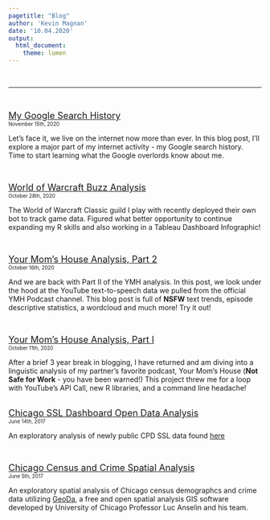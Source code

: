 ```yaml
---
pagetitle: "Blog"
author: 'Kevin Magnan'
date: '10.04.2020'
output:
  html_document:
    theme: lumen
---
```

<!-- Not used -->
<!-- <style> -->
<!-- body { -->
<!--   position: absolute; -->
<!--   left: 300px;} -->
<!-- </style> -->

<br><hr><br>

<font size='+1'>[My Google Search History](google_searches.html)</font>\
<font size='-2'>November 15th, 2020</font>

Let's face it, we live on the internet now more than ever. In this blog post, I'll explore a major part of my internet activity - my Google search history. Time to start learning what the Google overlords know about me.   

</br>

<font size='+1'>[World of Warcraft Buzz Analysis](WoW_guild.html)</font>\
<font size='-2'>October 28th, 2020</font>

The World of Warcraft Classic guild I play with recently deployed their own bot to track game data. Figured what better opportunity to continue expanding my R skills and also working in a Tableau Dashboard Infographic!

</br>

<font size='+1'>[Your Mom's House Analysis, Part 2](YMH2.html)</font>\
<font size='-2'>October 16th, 2020</font>

And we are back with Part II of the YMH analysis. In this post, we look under the hood at the YouTube text-to-speech data we pulled from the official YMH Podcast channel. This blog post is full of **NSFW** text trends, episode descriptive statistics, a wordcloud and much more! Try it out!

</br>

<font size='+1'>[Your Mom's House Analysis, Part I](YMH.html)</font>\
<font size='-2'>October 11th, 2020</font>

After a brief 3 year break in blogging, I have returned and am diving into a linguistic analysis of my partner's favorite podcast, Your Mom's House (**Not Safe for Work** - you have been warned!) This project threw me for a loop with YouTube's API Call, new R libraries, and a command line headache!

</br>
<font size='+1'>[Chicago SSL Dashboard Open Data Analysis](SSL.html)</font>\
<font size='-2'>June 14th, 2017</font>

An exploratory analysis of newly public CPD SSL data found [here](https://data.cityofchicago.org/Public-Safety/Strategic-Subject-List-Historical/4aki-r3np)

</br>

<font size='+1'>[Chicago Census and Crime Spatial Analysis](SSL.html)</font>\
<font size='-2'>June 5th, 2017</font>


An exploratory spatial analysis of Chicago census demographcs and crime data utilizing [GeoDa](https://geodacenter.github.io/), a free and open spatial analysis GIS software developed by University of Chicago Professor Luc Anselin and his team.


